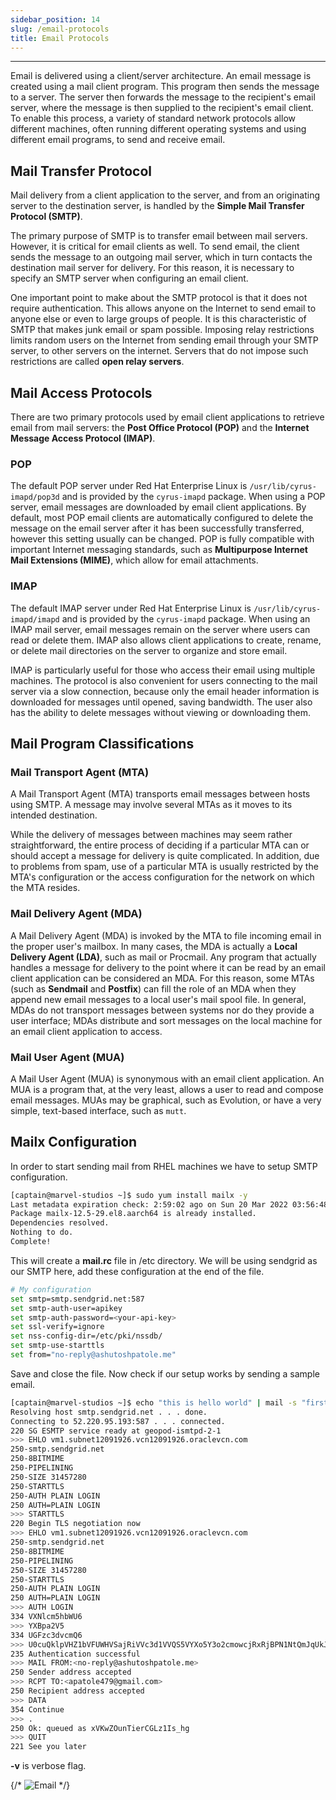 ```yaml
---
sidebar_position: 14
slug: /email-protocols
title: Email Protocols
---
```

---
Email is delivered using a client/server architecture. An email message is created using a mail client program. This program then sends the message to a server. The server then forwards the message to the recipient's email server, where the message is then supplied to the recipient's email client.
To enable this process, a variety of standard network protocols allow different machines, often running different operating systems and using different email programs, to send and receive email.
## Mail Transfer Protocol
Mail delivery from a client application to the server, and from an originating server to the destination server, is handled by the **Simple Mail Transfer Protocol (SMTP)**.

The primary purpose of SMTP is to transfer email between mail servers. However, it is critical for email clients as well. To send email, the client sends the message to an outgoing mail server, which in turn contacts the destination mail server for delivery. For this reason, it is necessary to specify an SMTP server when configuring an email client.

One important point to make about the SMTP protocol is that it does not require authentication. This allows anyone on the Internet to send email to anyone else or even to large groups of people. It is this characteristic of SMTP that makes junk email or spam possible. Imposing relay restrictions limits random users on the Internet from sending email through your SMTP server, to other servers on the internet. Servers that do not impose such restrictions are called **open relay servers**.

## Mail Access Protocols
There are two primary protocols used by email client applications to retrieve email from mail servers: the **Post Office Protocol (POP)** and the **Internet Message Access Protocol (IMAP)**.

### POP
The default POP server under Red Hat Enterprise Linux is `/usr/lib/cyrus-imapd/pop3d` and is provided by the `cyrus-imapd` package. When using a POP server, email messages are downloaded by email client applications. By default, most POP email clients are automatically configured to delete the message on the email server after it has been successfully transferred, however this setting usually can be changed. POP is fully compatible with important Internet messaging standards, such as **Multipurpose Internet Mail Extensions (MIME)**, which allow for email attachments.

### IMAP
The default IMAP server under Red Hat Enterprise Linux is `/usr/lib/cyrus-imapd/imapd` and is provided by the `cyrus-imapd` package. When using an IMAP mail server, email messages remain on the server where users can read or delete them. IMAP also allows client applications to create, rename, or delete mail directories on the server to organize and store email.

IMAP is particularly useful for those who access their email using multiple machines. The protocol is also convenient for users connecting to the mail server via a slow connection, because only the email header information is downloaded for messages until opened, saving bandwidth. The user also has the ability to delete messages without viewing or downloading them.

## Mail Program Classifications

### Mail Transport Agent (MTA)
A Mail Transport Agent (MTA) transports email messages between hosts using SMTP. A message may involve several MTAs as it moves to its intended destination.

While the delivery of messages between machines may seem rather straightforward, the entire process of deciding if a particular MTA can or should accept a message for delivery is quite complicated. In addition, due to problems from spam, use of a particular MTA is usually restricted by the MTA's configuration or the access configuration for the network on which the MTA resides.

### Mail Delivery Agent (MDA)
A Mail Delivery Agent (MDA) is invoked by the MTA to file incoming email in the proper user's mailbox. In many cases, the MDA is actually a **Local Delivery Agent (LDA)**, such as mail or Procmail.
Any program that actually handles a message for delivery to the point where it can be read by an email client application can be considered an MDA. For this reason, some MTAs (such as **Sendmail** and **Postfix**) can fill the role of an MDA when they append new email messages to a local user's mail spool file. In general, MDAs do not transport messages between systems nor do they provide a user interface; MDAs distribute and sort messages on the local machine for an email client application to access.

### Mail User Agent (MUA)
A Mail User Agent (MUA) is synonymous with an email client application. An MUA is a program that, at the very least, allows a user to read and compose email messages. MUAs may be graphical, such as Evolution, or have a very simple, text-based interface, such as `mutt`.

## Mailx Configuration
In order to start sending mail from RHEL machines we have to setup SMTP configuration.

```bash
[captain@marvel-studios ~]$ sudo yum install mailx -y
Last metadata expiration check: 2:59:02 ago on Sun 20 Mar 2022 03:56:48 AM GMT.
Package mailx-12.5-29.el8.aarch64 is already installed.
Dependencies resolved.
Nothing to do.
Complete!
```
This will create a **mail.rc** file in /etc directory. We will be using sendgrid as our SMTP here, add these configuration at the end of the file.

```bash title="/etc/mail.rc"
# My configuration
set smtp=smtp.sendgrid.net:587
set smtp-auth-user=apikey
set smtp-auth-password=<your-api-key>
set ssl-verify=ignore
set nss-config-dir=/etc/pki/nssdb/
set smtp-use-starttls
set from="no-reply@ashutoshpatole.me"
```
Save and close the file. Now check if our setup works by sending a sample email.

```bash
[captain@marvel-studios ~]$ echo "this is hello world" | mail -s "first mail" -v apatole479@gmail.com
Resolving host smtp.sendgrid.net . . . done.
Connecting to 52.220.95.193:587 . . . connected.
220 SG ESMTP service ready at geopod-ismtpd-2-1
>>> EHLO vm1.subnet12091926.vcn12091926.oraclevcn.com
250-smtp.sendgrid.net
250-8BITMIME
250-PIPELINING
250-SIZE 31457280
250-STARTTLS
250-AUTH PLAIN LOGIN
250 AUTH=PLAIN LOGIN
>>> STARTTLS
220 Begin TLS negotiation now
>>> EHLO vm1.subnet12091926.vcn12091926.oraclevcn.com
250-smtp.sendgrid.net
250-8BITMIME
250-PIPELINING
250-SIZE 31457280
250-STARTTLS
250-AUTH PLAIN LOGIN
250 AUTH=PLAIN LOGIN
>>> AUTH LOGIN
334 VXNlcm5hbWU6
>>> YXBpa2V5
334 UGFzc3dvcmQ6
>>> U0cuQklpVHZ1bVFUWHVSajRiVVc3d1VVQS5VYXo5Y3o2cmowcjRxRjBPN1NtQmJqUkJrZEFTZGFIcGY1Nmd5eHZTQVlJ
235 Authentication successful
>>> MAIL FROM:<no-reply@ashutoshpatole.me>
250 Sender address accepted
>>> RCPT TO:<apatole479@gmail.com>
250 Recipient address accepted
>>> DATA
354 Continue
>>> .
250 Ok: queued as xVKwZOunTierCGLz1Is_hg
>>> QUIT
221 See you later
```

**-v** is verbose flag.

{/* ![Email](/img/email_sample.png) */}

